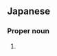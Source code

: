 ==Japanese==
{{ja-kanjitab|ゆう|すけ}}

===Proper noun===
{{ja-pos|proper|ゆうすけ}}

# {{given name|male|lang=ja|sort=ゆうすけ}}